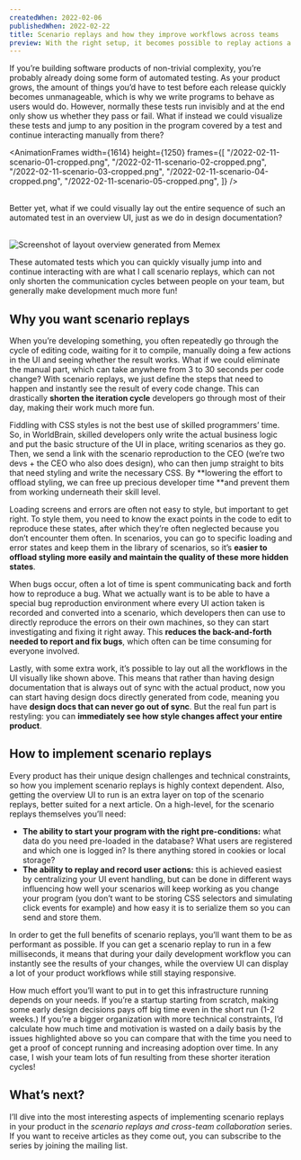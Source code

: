 ```yaml
---
createdWhen: 2022-02-06
publishedWhen: 2022-02-22
title: Scenario replays and how they improve workflows across teams
preview: With the right setup, it becomes possible to replay actions a user might take to jump specific points in a UI. This allows developers to get things done quicker and collaborate more fluidly with designers, QA and other teams.
---
```



If you’re building software products of non-trivial complexity, you’re probably already doing some form of automated testing. As your product grows, the amount of things you’d have to test before each release quickly becomes unmanageable, which is why we write programs to behave as users would do. However, normally these tests run invisibly and at the end only show us whether they pass or fail. What if instead we could visualize these tests and jump to any position in the program covered by a test and continue interacting manually from there?

<AnimationFrames
    width={1614}
    height={1250}
    frames={[
        "/2022-02-11-scenario-01-cropped.png",
        "/2022-02-11-scenario-02-cropped.png",
        "/2022-02-11-scenario-03-cropped.png",
        "/2022-02-11-scenario-04-cropped.png",
        "/2022-02-11-scenario-05-cropped.png",
    ]}
/>

<br />
Better yet, what if we could visually lay out the entire sequence of such an automated
test in an overview UI, just as we do in design documentation?
<br />
<br />

![Screenshot of layout overview generated from Memex](./2022-02-11-meta-ui.png)

These automated tests which you can quickly visually jump into and continue interacting
with are what I call scenario replays, which can not only shorten the communication
cycles between people on your team, but generally make development much more fun!

## Why you want scenario replays

When you’re developing something, you often repeatedly go through the cycle of editing code, waiting for it to compile, manually doing a few actions in the UI and seeing whether the result works. What if we could eliminate the manual part, which can take anywhere from 3 to 30 seconds per code change? With scenario replays, we just define the steps that need to happen and instantly see the result of every code change. This can drastically **shorten the iteration cycle** developers go through most of their day, making their work much more fun.

Fiddling with CSS styles is not the best use of skilled programmers’ time. So, in WorldBrain, skilled developers only write the actual business logic and put the basic structure of the UI in place, writing scenarios as they go. Then, we send a link with the scenario reproduction to the CEO (we’re two devs + the CEO who also does design), who can then jump straight to bits that need styling and write the necessary CSS. By **lowering the effort to offload styling, we can free up precious developer time **and prevent them from working underneath their skill level.

Loading screens and errors are often not easy to style, but important to get right. To style them, you need to know the exact points in the code to edit to reproduce these states, after which they’re often neglected because you don’t encounter them often. In scenarios, you can go to specific loading and error states and keep them in the library of scenarios, so it’s **easier to offload styling more easily and maintain the quality of these more hidden states**.

When bugs occur, often a lot of time is spent communicating back and forth how to reproduce a bug. What we actually want is to be able to have a special bug reproduction environment where every UI action taken is recorded and converted into a scenario, which developers then can use to directly reproduce the errors on their own machines, so they can start investigating and fixing it right away. This **reduces the back-and-forth needed to report and fix bugs**, which often can be time consuming for everyone involved.

Lastly, with some extra work, it’s possible to lay out all the workflows in the UI visually like shown above. This means that rather than having design documentation that is always out of sync with the actual product, now you can start having design docs directly generated from code, meaning you have **design docs that can never go out of sync**. But the real fun part is restyling: you can **immediately see how style changes affect your entire product**.

## How to implement scenario replays

Every product has their unique design challenges and technical constraints, so how you implement scenario replays is highly context dependent. Also, getting the overview UI to run is an extra layer on top of the scenario replays, better suited for a next article. On a high-level, for the scenario replays themselves you’ll need:

-   **The ability to start your program with the right pre-conditions:** what data do you need pre-loaded in the database? What users are registered and which one is logged in? Is there anything stored in cookies or local storage?
-   **The ability to replay and record user actions:** this is achieved easiest by centralizing your UI event handling, but can be done in different ways influencing how well your scenarios will keep working as you change your program (you don’t want to be storing CSS selectors and simulating click events for example) and how easy it is to serialize them so you can send and store them.

In order to get the full benefits of scenario replays, you’ll want them to be as performant as possible. If you can get a scenario replay to run in a few milliseconds, it means that during your daily development workflow you can instantly see the results of your changes, while the overview UI can display a lot of your product workflows while still staying responsive.

How much effort you’ll want to put in to get this infrastructure running depends on your needs. If you’re a startup starting from scratch, making some early design decisions pays off big time even in the short run (1-2 weeks.) If you’re a bigger organization with more technical constraints, I’d calculate how much time and motivation is wasted on a daily basis by the issues highlighted above so you can compare that with the time you need to get a proof of concept running and increasing adoption over time. In any case, I wish your team lots of fun resulting from these shorter iteration cycles!

## What’s next?

I’ll dive into the most interesting aspects of implementing scenario replays in your product in the _scenario replays and cross-team collaboration_ series. If you want to receive articles as they come out, you can <NewsletterLink>subscribe to the series by joining the mailing list</NewsletterLink>.

<ScenarioReplaysFollowUps current="/blog/scenario-replays" />
